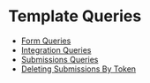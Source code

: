 # Template Queries

- [Form Queries](./form.mdx)
- [Integration Queries](./integration.mdx)
- [Submissions Queries](./submissions.mdx)
- [Deleting Submissions By Token](./deleting-submissions-by-token.mdx)
